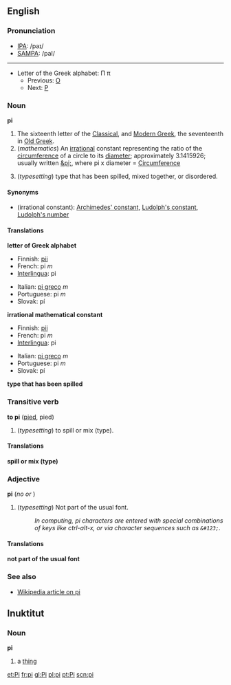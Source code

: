 {{wikipedia}}
==English==

===Pronunciation===
*[[w:IPA|IPA]]: /paɪ/
*[[w:SAMPA|SAMPA]]: /paI/

----
*Letter of the Greek alphabet: &#928; &#960;
**Previous: [[omicron|&#927;]]
**Next: [[rho|&#929;]]

===Noun===
'''pi'''

# The sixteenth letter of the [[w:Classical Greek|Classical]], and [[w:Modern Greek|Modern Greek]], the seventeenth in [[w:Old Greek|Old Greek]].
# (''mathematics'') An [[irrational]] constant representing the ratio of the [[circumference]] of a circle to its [[diameter]]; approximately 3.1415926; usually written [[&pi;]], where pi x diameter = [[Circumference]]
# {{rfv-sense}} (''typesetting'') type that has been spilled, mixed together, or disordered.
 <!--is this correct, or isn't this "pie"?-->

====Synonyms====
*(irrational constant): [[Archimedes' constant]], [[Ludolph's constant]], [[Ludolph's number]] <!--see Wikipedia article w:Pi-->

====Translations====
'''letter of Greek alphabet'''
{{top}}
*Finnish: [[pii]]
*French: pi ''m''
*[[Interlingua]]: pi
{{mid}}
*Italian: [[pi greco]] ''m''
*Portuguese: pi ''m''
*Slovak: pí
{{bottom}}

'''irrational mathematical constant'''
{{top}}
*Finnish: [[pii]]
*French: pi ''m''
*[[Interlingua]]: pi
{{mid}}
*Italian: [[pi greco]] ''m''
*Portuguese: pi ''m''
*Slovak: pí
{{bottom}}

'''type that has been spilled'''
{{top}}
{{mid}}
{{bottom}}

===Transitive verb===
'''to pi''' ([[pied]], pied) <!--present participle?-->

# (''typesetting'') to spill or mix (type). <!--is this correct, or isn't this "pie"?-->

====Translations====
'''spill or mix (type)'''
{{top}}
{{mid}}
{{bottom}}

===Adjective===
'''pi''' (''no {{compar}} or {{superl}}'')

# (''typesetting'') Not part of the usual font.
#: ''In computing, pi characters are entered with special combinations of keys like ctrl-alt-x, or via character sequences such as <tt>&amp;#123;</tt>.''

====Translations====
'''not part of the usual font'''
{{top}}
{{mid}}
{{bottom}}

===See also===
*[[w:Pi|Wikipedia article on pi]]

==Inuktitut==
===Noun===
'''pi'''
# a [[thing]]

[[et:Pi]]
[[fr:pi]]
[[gl:Pi]]
[[pl:pi]]
[[pt:Pi]]
[[scn:pi]]